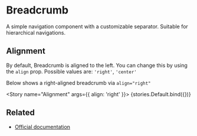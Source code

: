 
<Meta title="Components/Breadcrumb" />

# Breadcrumb

<Description of={Breadcrumb} />

<Story story={stories.Default} />

A simple navigation component with a customizable separator. Suitable for hierarchical navigations.

## Alignment

By default, Breadcrumb is aligned to the left. You can change this by using the `align` prop.
Possible values are: `'right'`, `'center'`

Below shows a right-aligned breadcrumb via `align="right"`

<Story name="Alignment" args={{ align: 'right' }}>
  {stories.Default.bind({})}
</Story>

## Related

- [Official documentation](https://bulma.io/documentation/components/breadcrumb)
